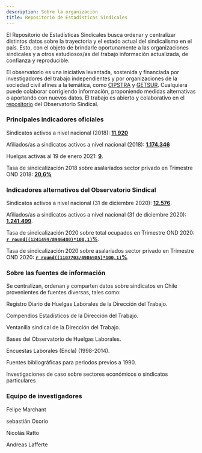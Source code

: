 ```yaml
---
description: Sobre la organización
title: Repositorio de Estadísticas Sindicales
---
```


El Repositorio de Estadísticas Sindicales busca ordenar y centralizar distintos datos sobre la trayectoria y el estado actual del sindicalismo en el país. Esto, con el objeto de brindarle oportunamente a las organizaciones sindicales y a otros estudiosos/as del trabajo información actualizada, de confianza y reproducible. 

El observatorio es una iniciativa levantada, sostenida y financiada por investigadores del trabajo independientes y por organizaciones de la sociedad civil afines a la temática, como [CIPSTRA](https://cipstra.cl/) y [GETSUR](http://www.getsur.cl/). Cualquiera puede colaborar corrigiendo información, proponiendo medidas alternativas o aportando con nuevos datos. El trabajo es abierto y colaborativo en el [repositorio](https://github.com/ObservatorioSindical) del Observatorio Sindical. 


### Principales indicadores oficiales

Sindicatos activos a nivel nacional (2018): [**11.920**](https://www.dt.gob.cl/portal/1629/w3-propertyvalue-22777.html)

Afiliados/as a sindicatos activos a nivel nacional (2018): [**1.174.346**](https://www.dt.gob.cl/portal/1629/w3-propertyvalue-22777.html)

Huelgas activas al 19 de enero 2021: [**9**](https://www.dt.gob.cl/portal/1629/w3-propertyvalue-28223.html).

Tasa de sindicalización 2018 sobre asalariados sector privado en Trimestre OND 2018: [**20,6%**](https://www.dt.gob.cl/portal/1629/w3-propertyvalue-22777.html)


### Indicadores alternativos del Observatorio Sindical

Sindicatos activos a nivel nacional (31 de diciembre 2020): [**12.576**](https://github.com/ObservatorioSindical/ventanilla_DT/raw/main/INPUT/base%20anual%20sindicatos%20anidada.xlsx).

Afiliados/as a sindicatos activos a nivel nacional (31 de diciembre 2020): [**1.241.499**](https://github.com/ObservatorioSindical/ventanilla_DT/raw/main/INPUT/base%20anual%20sindicatos%20anidada.xlsx).

Tasa de sindicalización 2020 sobre total ocupados en Trimestre OND 2020: [**`r round((1241499/8946480)*100,1)`%**](https://github.com/ObservatorioSindical/ventanilla_DT/raw/main/INPUT/base%20anual%20sindicatos%20anidada.xlsx).

Tasa de sindicalización 2020 sobre asalariados sector privado en Trimestre OND 2020: [**`r round((1107703/4986985)*100,1)`%**](https://github.com/ObservatorioSindical/ventanilla_DT/raw/main/INPUT/base%20anual%20sindicatos%20anidada.xlsx).



### Sobre las fuentes de información

Se centralizan, ordenan y comparten datos sobre sindicatos en Chile provenientes de fuentes diversas, tales como:

Registro Diario de Huelgas Laborales de la Dirección del Trabajo.

Compendios Estadísticos de la Dirección del Trabajo.

Ventanilla sindical de la Dirección del Trabajo.

Bases del Observatorio de Huelgas Laborales.

Encuestas Laborales (Encla) (1998-2014).

Fuentes bibliográficas para periodos previos a 1990.

Investigaciones de caso sobre sectores económicos o sindicatos particulares



### Equipo de investigadores

Felipe Marchant

sebastián Osorio

Nicolás Ratto

Andreas Lafferte


